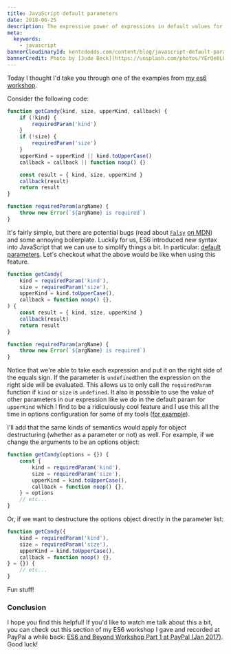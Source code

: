 ```yaml
---
title: JavaScript default parameters
date: 2018-06-25
description: The expressive power of expressions in default values for parameters
meta:
  keywords:
    - javascript
bannerCloudinaryId: kentcdodds.com/content/blog/javascript-default-parameters/banner
bannerCredit: Photo by [Jude Beck](https://unsplash.com/photos/YErQe8LQkyA)
---
```


Today I thought I'd take you through one of the examples from
[my es6 workshop](https://github.com/kentcdodds/es6-workshop).

Consider the following code:

```js
function getCandy(kind, size, upperKind, callback) {
	if (!kind) {
		requiredParam('kind')
	}
	if (!size) {
		requiredParam('size')
	}
	upperKind = upperKind || kind.toUpperCase()
	callback = callback || function noop() {}

	const result = { kind, size, upperKind }
	callback(result)
	return result
}

function requiredParam(argName) {
	throw new Error(`${argName} is required`)
}
```

It's fairly simple, but there are potential bugs (read about
[`Falsy`](https://developer.mozilla.org/en-US/docs/Glossary/Falsy)
[on MDN](https://developer.mozilla.org/en-US/docs/Glossary/Falsy)) and some
annoying boilerplate. Luckily for us, ES6 introduced new syntax into JavaScript
that we can use to simplify things a bit. In particular:
[default parameters](https://developer.mozilla.org/en-US/docs/Web/JavaScript/Reference/Functions/Default_parameters).
Let's checkout what the above would be like when using this feature.

```js
function getCandy(
	kind = requiredParam('kind'),
	size = requiredParam('size'),
	upperKind = kind.toUpperCase(),
	callback = function noop() {},
) {
	const result = { kind, size, upperKind }
	callback(result)
	return result
}

function requiredParam(argName) {
	throw new Error(`${argName} is required`)
}
```

Notice that we're able to take each expression and put it on the right side of
the equals sign. If the parameter is `undefined`then the expression on the right
side will be evaluated. This allows us to only call the `requiredParam` function
if `kind` or `size` is `undefined`. It also is possible to use the value of
other parameters in our expression like we do in the default param for
`upperKind` which I find to be a ridiculously cool feature and I use this all
the time in options configuration for some of my tools
([for example](https://github.com/babel-utils/babel-plugin-tester/blob/4b512e895a8934cdc6bb54be3be3241d56cfb9dc/src/index.js#L25-L28)).

I'll add that the same kinds of semantics would apply for object destructuring
(whether as a parameter or not) as well. For example, if we change the arguments
to be an options object:

```js
function getCandy(options = {}) {
	const {
		kind = requiredParam('kind'),
		size = requiredParam('size'),
		upperKind = kind.toUpperCase(),
		callback = function noop() {},
	} = options
	// etc...
}
```

Or, if we want to destructure the options object directly in the parameter list:

```js
function getCandy({
	kind = requiredParam('kind'),
	size = requiredParam('size'),
	upperKind = kind.toUpperCase(),
	callback = function noop() {},
} = {}) {
	// etc...
}
```

Fun stuff!

### Conclusion

I hope you find this helpful! If you'd like to watch me talk about this a bit,
you can check out this section of my ES6 workshop I gave and recorded at PayPal
a while back:
[ES6 and Beyond Workshop Part 1 at PayPal (Jan 2017)](https://youtu.be/t3R3R7UyN2Y).
Good luck!
